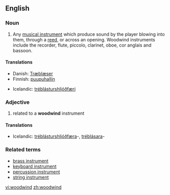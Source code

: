 ==English==

===Noun===
{{en-noun}}

# {{music}} Any  [[musical instrument]] which produce sound by the player blowing into them, through a [[reed]], or across an opening. Woodwind instruments include the recorder, flute, piccolo, clarinet, oboe, cor anglais and bassoon.

====Translations====
{{trans-top|musical instrument}}
* Danish: [http://da.wikipedia.org/wiki/Tr%C3%A6bl%C3%A6ser Træblæser]
* Finnish: [[puupuhallin]]
{{trans-mid}}
* Icelandic: [[tréblásturshljóðfæri]] {{n}}
{{trans-bottom}}

===Adjective===
{{en-adj|-}}

# related to a '''woodwind''' instrument

====Translations====

{{trans-top|related to a woodwind instrument}}
* Icelandic: [[tréblásturshljóðfæra]]-, [[tréblásara]]-
{{trans-mid}}
{{trans-bottom}}

===Related terms===
* [[brass instrument]]
* [[keyboard instrument]]
* [[percussion instrument]]
* [[string instrument]]

[[vi:woodwind]]
[[zh:woodwind]]